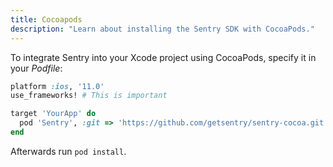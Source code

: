 ```yaml
---
title: Cocoapods
description: "Learn about installing the Sentry SDK with CocoaPods."
---
```


To integrate Sentry into your Xcode project using CocoaPods, specify it in your _Podfile_:

```ruby
platform :ios, '11.0'
use_frameworks! # This is important

target 'YourApp' do
  pod 'Sentry', :git => 'https://github.com/getsentry/sentry-cocoa.git', :tag => '{{@inject packages.version('sentry.cocoa') }}'
end
```

Afterwards run `pod install`.
